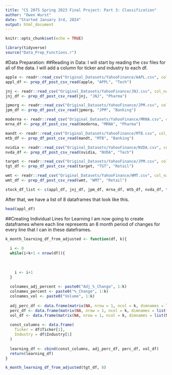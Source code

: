 ```yaml
---
title: "CS 2075 Spring 2023 Final Project: Part 3: Classification"
author: "Owen Wurst"
date: "Started January 3rd, 2024"
output: html_document
---
```


```r
knitr::opts_chunk$set(echo = TRUE)
```

```r
library(tidyverse)
source("Data_Prep_Functions.r")
```

#Data Preparation:
##Reading in Data:
I will start by reading the csv files for all of the data. I will add a column for ticker and industry to each df.
```r
apple <- readr::read_csv("Original_Datasets/YahooFinance/AAPL.csv", col_names = TRUE, show_col_types = FALSE)
appl_df <- prep_df_post_csv_read(apple, "APPL", "Tech")

jnj <- readr::read_csv("Original_Datasets/YahooFinance/JNJ.csv", col_names = TRUE, show_col_types = FALSE)
jnj_df <- prep_df_post_csv_read(jnj, "JNJ", "Pharma")

jpmorg <- readr::read_csv("Original_Datasets/YahooFinance/JPM.csv", col_names = TRUE, show_col_types = FALSE)
jpm_df <- prep_df_post_csv_read(jpmorg, "JPM", "Banking")

moderna <- readr::read_csv("Original_Datasets/YahooFinance/MRNA.csv", col_names = TRUE, show_col_types = FALSE)
mrna_df <- prep_df_post_csv_read(moderna, "MRNA", "Pharma")

mandt <- readr::read_csv("Original_Datasets/YahooFinance/MTB.csv", col_names = TRUE, show_col_types = FALSE)
mtb_df <- prep_df_post_csv_read(mandt, "MTB", "Banking")

nvidia <- readr::read_csv("Original_Datasets/YahooFinance/NVDA.csv", col_names = TRUE, show_col_types = FALSE)
nvda_df <- prep_df_post_csv_read(nvidia, "NVDA", "Tech")

target <- readr::read_csv("Original_Datasets/YahooFinance/JPM.csv", col_names = TRUE, show_col_types = FALSE)
tgt_df <- prep_df_post_csv_read(target, "TGT", "Retail")

wmt <- readr::read_csv("Original_Datasets/YahooFinance/WMT.csv", col_names = TRUE, show_col_types = FALSE)
wmt_df <- prep_df_post_csv_read(wmt, "WMT", "Retail")

stock_df_list <- c(appl_df, jnj_df, jpm_df, mrna_df, mtb_df, nvda_df, tgt_df, wmt_df)
```

After that, we have a list of 8 dataframes that look like this.
```r
head(appl_df)
```

##Creating Individual Lines for Learning
I am now going to create dataframes where each line represents an 8 month period of changes for every line that I can in these dateframes.

```r
k_month_learning_df_from_adjusted <- function(df, k){
  
  i <- 0
  while(i+k+1 < nrow(df)){
    
    
    
    i <- i+1
  }
  
  colnames_adj_percent <- paste0("Adj_%_Change", 1:k)
  colnames_percent <- paste0("%_Change", 1:k)
  colnames_vol <- paste0("Volume", 1:k)
  
  adj_perc_df <- data.frame(matrix(NA, nrow = 1, ncol = k, dimnames = list(NULL, colnames_adj_percent)))
  perc_df <- data.frame(matrix(NA, nrow = 1, ncol = k, dimnames = list(NULL, colnames_percent)))
  vol_df <- data.frame(matrix(NA, nrow = 1, ncol = k, dimnames = list(NULL, colnames_vol)))
  
  const_columns <- data.frame(
    Ticker = df$Ticker[1],
    Industry = df$Industry[1]
  )
  
  learning_df <- cbind(const_columns, adj_perc_df, perc_df, vol_df)
  return(learning_df)
}
```


```r
k_month_learning_df_from_adjusted(tgt_df, 8)
```

